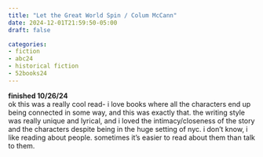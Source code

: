 ```yaml
---
title: "Let the Great World Spin / Colum McCann"
date: 2024-12-01T21:59:50-05:00
draft: false

categories:
- fiction
- abc24
- historical fiction
- 52books24
---
```

**finished 10/26/24** \
ok this was a really cool read- i love books where all the characters end up being connected in some way, and this was exactly that. the writing style was really unique and lyrical, and i loved the intimacy/closeness of the story and the characters despite being in the huge setting of nyc. i don't know, i like reading about people. sometimes it's easier to read about them than talk to them.